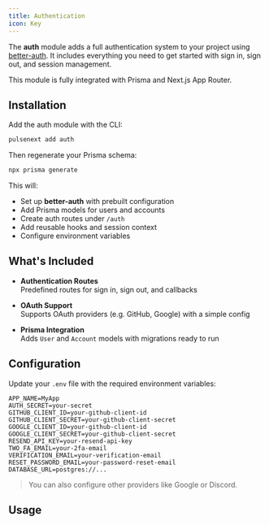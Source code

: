 ```yaml
---
title: Authentication
icon: Key
---
```


The **auth** module adds a full authentication system to your project using [better-auth](https://www.better-auth.com/). It includes everything you need to get started with sign in, sign out, and session management.

This module is fully integrated with Prisma and Next.js App Router.

## Installation

Add the auth module with the CLI:

```bash
pulsenext add auth
```

Then regenerate your Prisma schema:

```bash
npx prisma generate
```

This will:

- Set up **better-auth** with prebuilt configuration
- Add Prisma models for users and accounts
- Create auth routes under `/auth`
- Add reusable hooks and session context
- Configure environment variables

## What's Included

- **Authentication Routes**  
  Predefined routes for sign in, sign out, and callbacks

- **OAuth Support**  
  Supports OAuth providers (e.g. GitHub, Google) with a simple config

- **Prisma Integration**  
  Adds `User` and `Account` models with migrations ready to run

## Configuration

Update your `.env` file with the required environment variables:

```
APP_NAME=MyApp
AUTH_SECRET=your-secret
GITHUB_CLIENT_ID=your-github-client-id
GITHUB_CLIENT_SECRET=your-github-client-secret
GOOGLE_CLIENT_ID=your-github-client-id
GOOGLE_CLIENT_SECRET=your-github-client-secret
RESEND_API_KEY=your-resend-api-key
TWO_FA_EMAIL=your-2fa-email
VERIFICATION_EMAIL=your-verification-email
RESET_PASSWORD_EMAIL=your-password-reset-email
DATABASE_URL=postgres://...
```

> You can also configure other providers like Google or Discord.

## Usage
